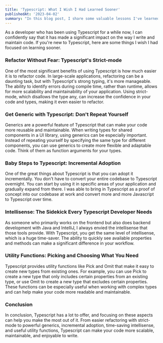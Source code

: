 ```yaml
---
title: 'Typescript: What I Wish I Had Learned Sooner'
publishedAt: '2023-04-02'
summary: "In this blog post, I share some valuable lessons I've learned about Typescript through my own experience"
---
```


As a developer who has been using Typescript for a while now, I can confidently say that it has made a significant impact on the way I write and maintain code. If you're new to Typescript, here are some things I wish I had focused on learning sooner.

### Refactor Without Fear: Typescript's Strict-mode

One of the most significant benefits of using Typescript is how much easier it is to refactor code. In large-scale applications, refactoring can be a daunting task, but with Typescript's strong typing, it's more manageable. The ability to identify errors during compile time, rather than runtime, allows for more scalability and maintainability of your application. Using strict-mode, which disallows the type any, can increase the confidence in your code and types, making it even easier to refactor.

### Get Generic with Typescript: Don't Repeat Yourself

Generics are a powerful feature of Typescript that can make your code more reusable and maintainable. When writing types for shared components in a UI library, using generics can be especially important. Instead of repeating yourself by specifying the same type for different components, you can use generics to create more flexible and adaptable code. Think of them as function arguments for your types.

### Baby Steps to Typescript: Incremental Adoption

One of the great things about Typescript is that you can adopt it incrementally. You don't have to convert your entire codebase to Typescript overnight. You can start by using it in specific areas of your application and gradually expand from there. I was able to bring in Typescript as a proof of concept into our codebase at work and convert more and more Javascript to Typescript over time.

### Intellisense: The Sidekick Every Typescript Developer Needs

As someone who primarily works on the frontend but also does backend development with Java and IntelliJ, I always envied the intellisense that those tools provide. With Typescript, you get the same level of intellisense, which is a huge time-saver. The ability to quickly see available properties and methods can make a significant difference in your workflow.

### Utility Functions: Picking and Choosing What You Need

Typescript provides utility functions like Pick and Omit that make it easy to create new types from existing ones. For example, you can use Pick to create a new type that only includes certain properties from an existing type, or use Omit to create a new type that excludes certain properties. These functions can be especially useful when working with complex types and can help make your code more readable and maintainable.

### Conclusion

In conclusion, Typescript has a lot to offer, and focusing on these aspects can help you make the most out of it. From easier refactoring with strict-mode to powerful generics, incremental adoption, time-saving intellisense, and useful utility functions, Typescript can make your code more scalable, maintainable, and enjoyable to write.
